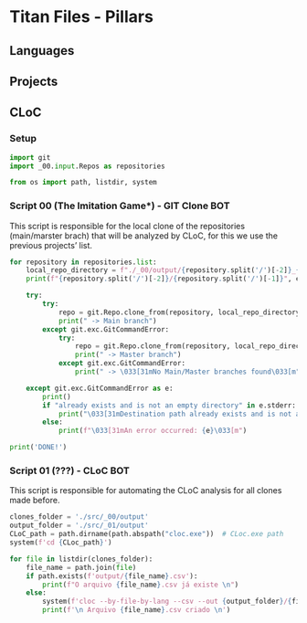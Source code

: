 # Titan Files - Pillars

## Languages

## Projects

## CLoC

### Setup

```python
import git
import _00.input.Repos as repositories

from os import path, listdir, system
```

### Script 00 (**The Imitation Game***) - GIT Clone BOT

This script is responsible for the local clone of the repositories (main/marster brach) that will be analyzed by CLoC, for this we use the previous projects' list.

```python
for repository in repositories.list:
    local_repo_directory = f"./_00/output/{repository.split('/')[-2]}_{repository.split('/')[-1]}"
    print(f"{repository.split('/')[-2]}/{repository.split('/')[-1]}", end="")

    try:
        try:
            repo = git.Repo.clone_from(repository, local_repo_directory, branch='main')
            print(" -> Main branch")
        except git.exc.GitCommandError:
            try:
                repo = git.Repo.clone_from(repository, local_repo_directory, branch='master')
                print(" -> Master branch")
            except git.exc.GitCommandError:
                print(" -> \033[31mNo Main/Master branches found\033[m")

    except git.exc.GitCommandError as e:
        print()
        if "already exists and is not an empty directory" in e.stderr:
            print("\033[31mDestination path already exists and is not an empty directory\033[m")
        else:
            print(f"\033[31mAn error occurred: {e}\033[m")

print('DONE!')

```

### Script 01 (**???**) - CLoC BOT

This script is responsible for automating the CLoC analysis for all clones made before.

```python

clones_folder = './src/_00/output'
output_folder = './src/_01/output'
CLoC_path = path.dirname(path.abspath("cloc.exe"))  # CLoc.exe path
system(f'cd {CLoc_path}')

for file in listdir(clones_folder):
    file_name = path.join(file)
    if path.exists(f'output/{file_name}.csv'):
        print(f"O arquivo {file_name}.csv já existe \n")
    else:
        system(f'cloc --by-file-by-lang --csv --out {output_folder}/{file_name}.csv {clones_folder}/{file_name}')
        print(f'\n Arquivo {file_name}.csv criado \n')
```